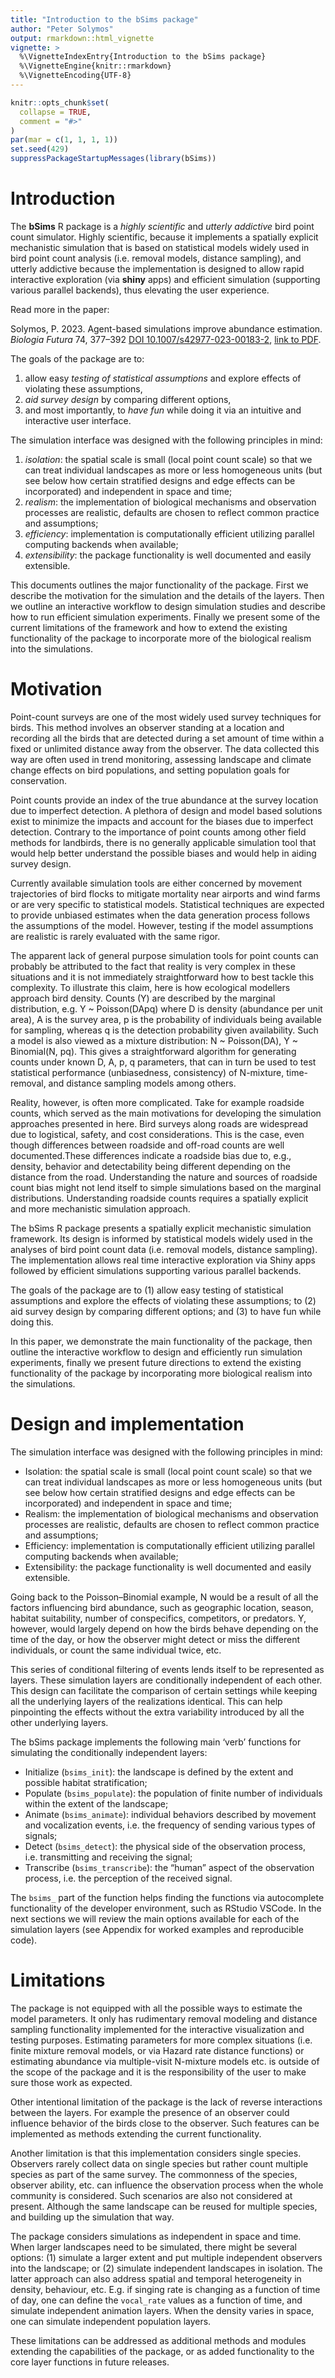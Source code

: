 ```yaml
---
title: "Introduction to the bSims package"
author: "Peter Solymos"
output: rmarkdown::html_vignette
vignette: >
  %\VignetteIndexEntry{Introduction to the bSims package}
  %\VignetteEngine{knitr::rmarkdown}
  %\VignetteEncoding{UTF-8}
---
```


```r
knitr::opts_chunk$set(
  collapse = TRUE,
  comment = "#>"
)
par(mar = c(1, 1, 1, 1))
set.seed(429)
suppressPackageStartupMessages(library(bSims))
```

# Introduction

The **bSims** R package is a _highly scientific_ and _utterly addictive_ bird point count simulator. Highly scientific, because it implements a spatially
explicit mechanistic simulation that is based on statistical models
widely used in bird point count analysis (i.e. removal models, distance 
sampling), and utterly addictive because the implementation
is designed to allow rapid interactive exploration (via **shiny** apps)
and efficient simulation (supporting various parallel backends),
thus elevating the user experience.

Read more in the paper:

Solymos, P. 2023. Agent-based simulations improve abundance estimation. _Biologia Futura_ 74, 377--392 [DOI 10.1007/s42977-023-00183-2](https://doi.org/10.1007/s42977-023-00183-2), [link to PDF](https://rdcu.be/doDwI).

The goals of the package are to: 

1. allow easy _testing of statistical assumptions_ and explore 
  effects of violating these assumptions,
2. _aid survey design_ by comparing different options, 
3. and most importantly, to _have fun_ while doing it via an 
  intuitive and interactive user interface.

The simulation interface was designed with the following principles in mind:

1. _isolation_: the spatial scale is small (local point count scale) 
  so that we can treat individual landscapes as more or less homogeneous 
  units (but see below how certain stratified designs and edge effects 
  can be incorporated) and independent in space and time;
2. _realism_: the implementation of biological 
  mechanisms and observation processes are realistic,
  defaults are chosen to reflect common practice and assumptions;
3. _efficiency_: implementation is computationally efficient
  utilizing parallel computing backends when available;
4. _extensibility_: the package functionality is 
  well documented and easily extensible.

This documents outlines the major functionality of the package.
First we describe the motivation for the simulation and 
the details of the layers. Then we outline an interactive workflow
to design simulation studies and describe how to run
efficient simulation experiments.
Finally we present some of the current limitations of the
framework and how to extend the existing functionality of the
package to incorporate more of the biological realism into
the simulations.

# Motivation

Point-count surveys are one of the most widely used survey techniques for birds. This method involves an observer standing at a location and recording all the birds that are detected during a set amount of time within a fixed or unlimited distance away from the observer. The data collected this way are often used in trend monitoring, assessing landscape and climate change effects on bird populations, and setting population goals for conservation.

Point counts provide an index of the true abundance at the survey location due to imperfect detection. A plethora of design and model based solutions exist to minimize the impacts and account for the biases due to imperfect detection. Contrary to the importance of point counts among other field methods for landbirds, there is no generally applicable simulation tool that would help better understand the possible biases and would help in aiding survey design.

Currently available simulation tools are either concerned by movement trajectories of bird flocks to mitigate mortality near airports and wind farms or are very specific to statistical models. Statistical techniques are expected to provide unbiased estimates when the data generation process follows the assumptions of the model. However, testing if the model assumptions are realistic is rarely evaluated with the same rigor.

The apparent lack of general purpose simulation tools for point counts can probably be attributed to the fact that reality is very complex in these situations and it is not immediately straightforward how to best tackle this complexity. To illustrate this claim, here is how ecological modellers approach bird density. Counts (Y) are described by the marginal distribution, e.g. Y ~ Poisson(DApq) where D is density (abundance per unit area), A is the survey area, p is the probability of individuals being available for sampling, whereas q is the detection probability given availability. Such a model is also viewed as a mixture distribution: N ~ Poisson(DA), Y ~ Binomial(N, pq). This gives a straightforward algorithm for generating counts under known D, A, p, q parameters, that can in turn be used to test statistical performance (unbiasedness, consistency) of N-mixture, time-removal, and distance sampling models among others.

Reality, however, is often more complicated. Take for example roadside counts, which served as the main motivations for developing the simulation approaches presented in here. Bird surveys along roads are widespread due to logistical, safety, and cost considerations. This is the case, even though differences between roadside and off-road counts are well documented.These differences indicate a roadside bias due to, e.g., density, behavior and detectability being different depending on the distance from the road. Understanding the nature and sources of roadside count bias might not lend itself to simple simulations based on the marginal distributions. Understanding roadside counts requires a spatially explicit and more mechanistic simulation approach.

The bSims R package presents a spatially explicit mechanistic simulation framework. Its design is informed by statistical models widely used in the analyses of bird point count data (i.e. removal models, distance sampling). The implementation allows real time interactive exploration via Shiny apps followed by efficient simulations supporting various parallel backends.

The goals of the package are to (1) allow easy testing of statistical assumptions and explore the effects of violating these assumptions; to (2) aid survey design by comparing different options; and (3) to have fun while doing this. 

In this paper, we demonstrate the main functionality of the package, then outline the interactive workflow to design and efficiently run simulation experiments, finally we present future directions to extend the existing functionality of the package by incorporating more biological realism into the simulations.

# Design and implementation

The simulation interface was designed with the following principles in mind:

- Isolation: the spatial scale is small (local point count scale) so that we can treat individual landscapes as more or less homogeneous units (but see below how certain stratified designs and edge effects can be incorporated) and independent in space and time;
- Realism: the implementation of biological mechanisms and observation processes are realistic, defaults are chosen to reflect common practice and assumptions;
- Efficiency: implementation is computationally efficient utilizing parallel computing backends when available;
- Extensibility: the package functionality is well documented and easily extensible.

Going back to the Poisson–Binomial example, N would be a result of all the factors influencing bird abundance, such as geographic location, season, habitat suitability, number of conspecifics, competitors, or predators. Y, however, would largely depend on how the birds behave depending on the time of the day, or how the observer might detect or miss the different individuals, or count the same individual twice, etc.

This series of conditional filtering of events lends itself to be represented as layers. These simulation layers are conditionally independent of each other. This design can facilitate the comparison of certain settings while keeping all the underlying layers of the realizations identical. This can help pinpointing the effects without the extra variability introduced by all the other underlying layers.

The bSims package implements the following main 'verb' functions for simulating the conditionally independent layers:

- Initialize (`bsims_init`): the landscape is defined by the extent and possible habitat stratification;
- Populate (`bsims_populate`): the population of finite number of individuals within the extent of the landscape;
- Animate (`bsims_animate`): individual behaviors described by movement and vocalization events, i.e. the frequency of sending various types of signals;
- Detect (`bsims_detect`): the physical side of the observation process, i.e. transmitting and receiving the signal;
- Transcribe (`bsims_transcribe`): the "human" aspect of the observation process, i.e. the perception of the received signal.

The `bsims_` part of the function helps finding the functions via autocomplete functionality of the developer environment, such as RStudio VSCode. In the next sections we will review the main options available for each of the simulation layers (see Appendix for worked examples and reproducible code).

# Limitations

The package is not equipped with all the possible ways to estimate the
model parameters. It only has rudimentary removal modeling and 
distance sampling functionality implemented for the interactive
visualization and testing purposes.
Estimating parameters for more complex situations (i.e.
finite mixture removal models, or via Hazard rate distance functions)
or estimating abundance via multiple-visit N-mixture models etc. is
outside of the scope of the package and it is the responsibility of the 
user to make sure those work as expected.

Other intentional limitation of the package is the lack of
reverse interactions between the layers. For example
the presence of an observer could influence behavior
of the birds close to the observer. Such features can
be implemented as methods extending the current functionality.

Another limitation is that this implementation considers single
species. Observers rarely collect data on single species 
but rather count multiple species as part of the same survey.
The commonness of the species, observer ability, etc. can influence
the observation process when the whole community is considered.
Such scenarios are also not considered at present. Although the same
landscape can be reused for multiple species, and building up
the simulation that way.

The package considers simulations as independent 
in space and time. When larger landscapes need to be simulated, 
there might be several options: 
(1) simulate a larger extent and put multiple independent observers 
into the landscape; or (2) simulate independent landscapes in isolation.
The latter approach can also address spatial and temporal
heterogeneity in density, behaviour, etc. E.g. if
singing rate is changing as a function of time of day,
one can define the `vocal_rate` values as a function of time,
and simulate independent animation layers.
When the density varies in space, one can
simulate independent population layers.

These limitations can be addressed as additional methods and
modules extending the capabilities of the package, 
or as added functionality to the core layer functions
in future releases.
